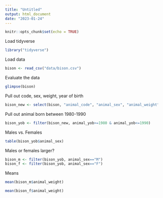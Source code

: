 ```yaml
---
title: "Untitled"
output: html_document
date: "2023-01-24"
---
```


```r
knitr::opts_chunk$set(echo = TRUE)
```

Load tidyverse
```r
library("tidyverse")
```
Load data
```r
bison <- read_csv("data/bison.csv")
```

Evaluate the data
```r
glimpse(bison)
```

Pull out code, sex, weight, year of birth
```r
bison_new <- select(bison, "animal_code", "animal_sex", "animal_weight", "animal_yob")
```

Pull out animal born between 1980-1990
```r
bison_yob <- filter(bison_new, animal_yob>=1980 & animal_yob<=1990)
```

Males vs. Females
```r
table(bison_yob$animal_sex)
```

Males or females larger?
```r
bison_m <- filter(bison_yob, animal_sex=="M")
bison_f <- filter(bison_yob, animal_sex=="F")
```

Means
```r
mean(bison_m$animal_weight)
```

```r
mean(bison_f$animal_weight)
```

